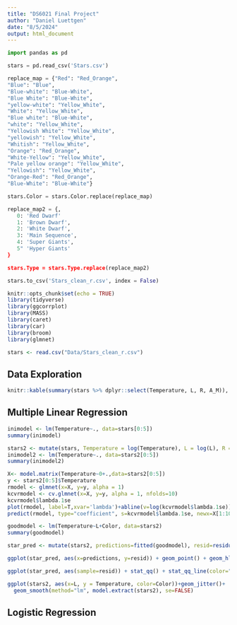 ```yaml
---
title: "DS6021 Final Project"
author: "Daniel Luettgen"
date: "8/5/2024"
output: html_document
---
```


```python
import pandas as pd

stars = pd.read_csv('Stars.csv')

replace_map = {"Red": "Red_Orange",
"Blue": "Blue",
"Blue-white": "Blue-White",
"Blue White": "Blue-White",
"yellow-white": "Yellow_White",
"White": "Yellow_White",
"Blue white": "Blue-White",
"white": "Yellow_White",
"Yellowish White": "Yellow_White",
"yellowish": "Yellow_White",
"Whitish": "Yellow_White",
"Orange": "Red_Orange",
"White-Yellow": "Yellow_White",
"Pale yellow orange": "Yellow_White",
"Yellowish": "Yellow_White",
"Orange-Red": "Red_Orange",
"Blue-White": "Blue-White"}

stars.Color = stars.Color.replace(replace_map)

replace_map2 = {,
   0: 'Red Dwarf'
   1: 'Brown Dwarf',
   2: 'White Dwarf',
   3: 'Main Sequence',
   4: 'Super Giants',
   5" 'Hyper Giants'
}

stars.Type = stars.Type.replace(replace_map2)

stars.to_csv('Stars_clean_r.csv', index = False)
```

```r
knitr::opts_chunk$set(echo = TRUE)
library(tidyverse)
library(ggcorrplot)
library(MASS)
library(caret)
library(car)
library(broom)
library(glmnet)

stars <- read.csv("Data/Stars_clean_r.csv")
```

## Data Exploration

```r
knitr::kable(summary(stars %>% dplyr::select(Temperature, L, R, A_M)), format='html')
```

## Multiple Linear Regression

```r
inimodel <- lm(Temperature~., data=stars[0:5])
summary(inimodel)
```

```r
stars2 <- mutate(stars, Temperature = log(Temperature), L = log(L), R = log(R))
inimodel2 <- lm(Temperature~., data=stars2[0:5])
summary(inimodel2)
```

```r
X<- model.matrix(Temperature~0+.,data=stars2[0:5])
y <- stars2[0:5]$Temperature
rmodel <- glmnet(x=X, y=y, alpha = 1)
kcvrmodel <- cv.glmnet(x=X, y=y, alpha = 1, nfolds=10)
kcvrmodel$lambda.1se
plot(rmodel, label=T,xvar='lambda')+abline(v=log(kcvrmodel$lambda.1se))
predict(rmodel, type="coefficient", s=kcvrmodel$lambda.1se, newx=X[1:10,])
```

```r
goodmodel <- lm(Temperature~L+Color, data=stars2)
summary(goodmodel)
```

```r
star_pred <- mutate(stars2, predictions=fitted(goodmodel), resid=residuals(goodmodel))

ggplot(star_pred, aes(x=predictions, y=resid)) + geom_point() + geom_hline(yintercept = 0, color="red")
```

```r
ggplot(star_pred, aes(sample=resid)) + stat_qq() + stat_qq_line(color="red")
```

```r
ggplot(stars2, aes(x=L, y = Temperature, color=Color))+geom_jitter()+
  geom_smooth(method="lm", model.extract(stars2), se=FALSE)
```

## Logistic Regression
